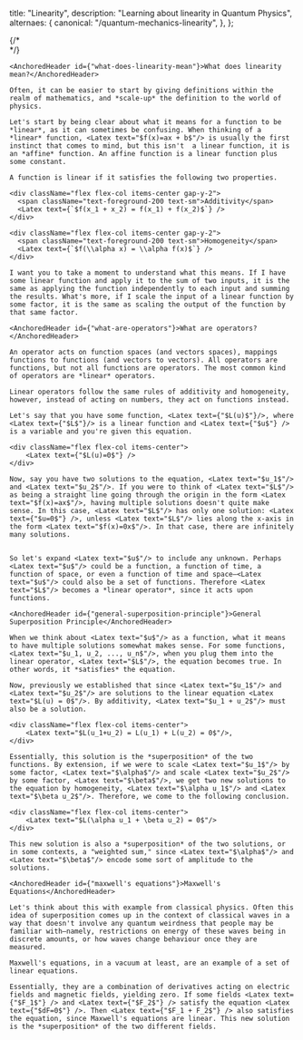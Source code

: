 
  title: "Linearity",
  description: "Learning about linearity in Quantum Physics",
  alternaes: {
  canonical: "/quantum-mechanics-linearity",
  },
};

<DynamicTitle className="mb-7" slug="/quantum-mechanics-linearity" />

<article>
  <div className="mb-7 space-y-7">
    {/*
    <div>
      <Latex text={`We give illustrations for the ${1 + 2} processes $e^+e^-$, gluon-gluon and $\gamma \gamma \to W t\bar b$. `}/>
    </div> */}

    <AnchoredHeader id={"what-does-linearity-mean"}>What does linearity mean?</AnchoredHeader>

    Often, it can be easier to start by giving definitions within the realm of mathematics, and *scale-up* the definition to the world of physics.

    Let's start by being clear about what it means for a function to be *linear*, as it can sometimes be confusing. When thinking of a *linear* function, <Latex text="$f(x)=ax + b$"/> is usually the first instinct that comes to mind, but this isn't  a linear function, it is an *affine* function. An affine function is a linear function plus some constant.

    A function is linear if it satisfies the following two properties.

    <div className="flex flex-col items-center gap-y-2">
      <span className="text-foreground-200 text-sm">Additivity</span>
      <Latex text={`$f(x_1 + x_2) = f(x_1) + f(x_2)$`} />
    </div>

    <div className="flex flex-col items-center gap-y-2">
      <span className="text-foreground-200 text-sm">Homogeneity</span>
      <Latex text={`$f(\\alpha x) = \\alpha f(x)$`} />
    </div>

    I want you to take a moment to understand what this means. If I have some linear function and apply it to the sum of two inputs, it is the same as applying the function independently to each input and summing the results. What's more, if I scale the input of a linear function by some factor, it is the same as scaling the output of the function by that same factor.

    <AnchoredHeader id={"what-are-operators"}>What are operators?</AnchoredHeader>

    An operator acts on function spaces (and vectors spaces), mappings functions to functions (and vectors to vectors). All operators are functions, but not all functions are operators. The most common kind of operators are *linear* operators.

    Linear operators follow the same rules of additivity and homogeneity, however, instead of acting on numbers, they act on functions instead.

    Let's say that you have some function, <Latex text={"$L(u)$"}/>, where <Latex text={"$L$"}/> is a linear function and <Latex text={"$u$"} /> is a variable and you're given this equation.

    <div className="flex flex-col items-center">
        <Latex text={"$L(u)=0$"} />
    </div>

    Now, say you have two solutions to the equation, <Latex text="$u_1$"/> and <Latex text="$u_2$"/>. If you were to think of <Latex text="$L$"/> as being a straight line going through the origin in the form <Latex text="$f(x)=ax$"/>, having multiple solutions doesn't quite make sense. In this case, <Latex text="$L$"/> has only one solution: <Latex text={"$u=0$"} />, unless <Latex text="$L$"/> lies along the x-axis in the form <Latex text="$f(x)=0x$"/>. In that case, there are infinitely many solutions.


    So let's expand <Latex text="$u$"/> to include any unknown. Perhaps <Latex text="$u$"/> could be a function, a function of time, a function of space, or even a function of time and space—<Latex text="$u$"/> could also be a set of functions. Therefore <Latex text="$L$"/> becomes a *linear operator*, since it acts upon functions.

    <AnchoredHeader id={"general-superposition-principle"}>General Superposition Principle</AnchoredHeader>

    When we think about <Latex text="$u$"/> as a function, what it means to have multiple solutions somewhat makes sense. For some functions, <Latex text="$u_1, u_2, ..., u_n$"/>, when you plug them into the linear operator, <Latex text="$L$"/>, the equation becomes true. In other words, it *satisfies* the equation.

    Now, previously we established that since <Latex text="$u_1$"/> and <Latex text="$u_2$"/> are solutions to the linear equation <Latex text="$L(u) = 0$"/>. By additivity, <Latex text="$u_1 + u_2$"/> must also be a solution.

    <div className="flex flex-col items-center">
        <Latex text="$L(u_1+u_2) = L(u_1) + L(u_2) = 0$"/>,
    </div>

    Essentially, this solution is the *superposition* of the two functions. By extension, if we were to scale <Latex text="$u_1$"/> by some factor, <Latex text="$\alpha$"/> and scale <Latex text="$u_2$"/> by some factor, <Latex text="$\beta$"/>, we get two new solutions to the equation by homogeneity, <Latex text="$\alpha u_1$"/> and <Latex text="$\beta u_2$"/>. Therefore, we come to the following conclusion.

    <div className="flex flex-col items-center">
        <Latex text="$L(\alpha u_1 + \beta u_2) = 0$"/>
    </div>

    This new solution is also a *superposition* of the two solutions, or in some contexts, a "weighted sum," since <Latex text="$\alpha$"/> and <Latex text="$\beta$"/> encode some sort of amplitude to the solutions.

    <AnchoredHeader id={"maxwell's equations"}>Maxwell's Equations</AnchoredHeader>

    Let's think about this with example from classical physics. Often this idea of superposition comes up in the context of classical waves in a way that doesn't involve any quantum weirdness that people may be familiar with—namely, restrictions on energy of these waves being in discrete amounts, or how waves change behaviour once they are measured.

    Maxwell's equations, in a vacuum at least, are an example of a set of linear equations.

    Essentially, they are a combination of derivatives acting on electric fields and magnetic fields, yielding zero. If some fields <Latex text={"$F_1$"} /> and <Latex text={"$F_2$"} /> satisfy the equation <Latex text={"$dF=0$"} />. Then <Latex text={"$F_1 + F_2$"} /> also satisfies the equation, since Maxwell's equations are linear. This new solution is the *superposition* of the two different fields.

  </div>
  <TestSketch />

</article>
